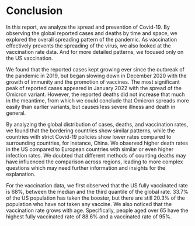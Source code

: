 # Conclusion

In this report, we analyze the spread and prevention of Covid-19. By observing the global reported cases and deaths by time and space, we explored the overall spreading pattern of the pandemic. As vaccination effectively prevents the spreading of the virus, we also looked at the vaccination rate data. And for more detailed patterns, we focused only on the US vaccination.

We found that the reported cases kept growing ever since the outbreak of the pandemic in 2019, but began slowing down in December 2020 with the growth of immunity and the promotion of vaccines. The most significant peak of reported cases appeared in January 2022 with the spread of the Omicron variant. However, the reported deaths did not increase that much in the meantime, from which we could conclude that Omicron spreads more easily than earlier variants, but causes less severe illness and death in general.

By analyzing the global distribution of cases, deaths, and vaccination rates, we found that the bordering countries show similar patterns,  while the countries with strict Covid-19 policies show lower rates compared to surrounding countries, for instance, China. We observed higher death rates in the US compared to European countries with similar or even higher infection rates. We doubted that different methods of counting deaths may have influenced the comparison across regions, leading to more complex questions which may need further information and insights for the explanation.

For the vaccination data, we first observed that the US fully vaccinated rate is 68%, between the median and the third quantile of the global rate. 33.7% of the US population has taken the booster, but there are still 20.3% of the population who have not taken any vaccine. We also noticed that the vaccination rate grows with age. Specifically, people aged over 65 have the highest fully vaccinated rate of 88.6% and a vaccinated rate of 95%. 




